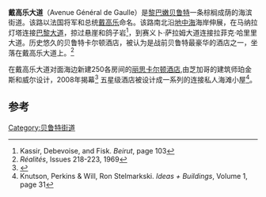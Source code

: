 '''戴高乐大道'''（Avenue Général de Gaulle）是[[黎巴嫩|黎巴嫩]][[贝鲁特|贝鲁特]]一条棕榈成荫的海滨街道。该路以法国将军和总统[[戴高乐|戴高乐]]命名。该路南北沿[[地中海|地中海]]海岸伸展，在马纳拉灯塔连接[[巴黎大道|巴黎大道]]，掠过悬崖和鸽子岩<ref>Kassir, Debevoise, and Fisk.  ''Beirut'', page 103</ref>，到赛义卜·萨拉姆大道连接拉菲克·哈里里大道。历史悠久的贝鲁特卡尔顿酒店，被认为是战前贝鲁特最豪华的酒店之一，坐落在戴高乐大道上。<ref>''Réalités'', Issues 218-223, 1969</ref> 

在戴高乐大道对面海边新建250各房间的[[丽思卡尔顿酒店|丽思卡尔顿酒店]],由芝加哥的建筑师珀金斯和威尔设计，2008年揭幕<ref>{{Cite web |url=http://www.skyscrapernews.com/news.php?ref=1329 |title=存档副本 |access-date=2013-12-12 |archive-date=2010-02-14 |archive-url=https://web.archive.org/web/20100214104217/http://skyscrapernews.com/news.php?ref=1329 |dead-url=no }}</ref>  五星级酒店被设计成一系列的连接私人海滩小屋<ref>Knutson, Perkins & Will, Ron Stelmarkski. ''Ideas + Buildings'', Volume 1, page 31</ref>。

==参考==
{{reflist}}

[[Category:贝鲁特街道|Category:贝鲁特街道]]